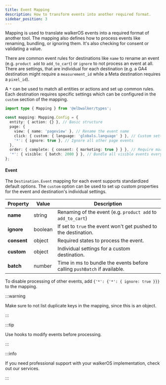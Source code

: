 ```yaml
---
title: Event Mapping
description: How to transform events into another required format.
sidebar_position: 3
---
```



Mapping is used to translate walkerOS events into a required format of another
tool. The mapping also defines how to process events like renaming, bundling, or
ignoring them. It's also checking for consent or validating a value.

There are common event rules for destinations like `name` to rename an event
(e.g. `product add` to `add_to_cart`) or `ignore` to not process an event at
all. There are settings, that are individual for each destination (e.g. a GA4
destination might require a `measurement_id` while a Meta destination requires a
`pixel_id`).

A `*` can be used to match all entities or actions and set up common rules. Each
destination requires specific settings which can be configured in the `custom`
section of the mapping.

```ts
import type { Mapping } from '@elbwalker/types';

const mapping: Mapping.Config = {
  entity: { action: {} }, // Basic structure
  page: {
    view: { name: 'pageview' }, // Rename the event name
    click: { custom: { language: 'globals.language' } }, // Custom settings
    '*': { ignore: true }, // Ignore all other page events
  },
  order: { complete: { consent: { marketing: true } } }, // Require marketing consent
  '*': { visible: { batch: 2000 } }, // Bundle all visible events every 2 seconds
};
```

#### Event

The `Destination.Event` mapping for each event supports standardized default
options. The `custom` option can be used to set up custom properties for the
event and destination's individual settings.

| Property    | Value   | Description                                                              |
| ----------- | ------- | ------------------------------------------------------------------------ |
| **name**    | string  | Renaming of the event (e.g. `product add` to `add_to_cart`)              |
| **ignore**  | boolean | If set to `true` the event won't get pushed to the destination.          |
| **consent** | object  | Required states to process the event.                                    |
| **custom**  | object  | Individual settings for a custom destination.                            |
| **batch**   | number  | Time in ms to bundle the events before calling `pushBatch` if available. |

To disable processing of other events, add `{'*': {'*': { ignore: true }}}` to
the mapping.

:::warning

Make sure to not list duplicate keys in the mapping, since this is an object.

:::

:::tip

Use&nbsp;<Link to="/docs/utils/hooks">hooks</Link> to modify events before
processing.

:::

:::info

If you need professional support with your walkerOS implementation, check out
our&nbsp;<Link to="/services">services</Link>.

:::
